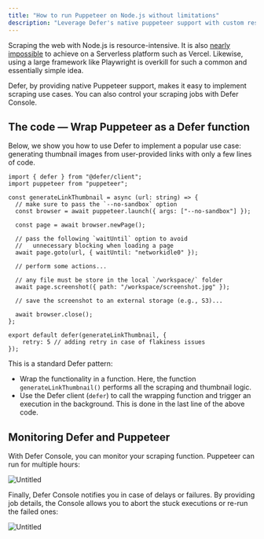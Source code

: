 ```yaml
---
title: "How to run Puppeteer on Node.js without limitations"
description: "Leverage Defer's native puppeteer support with custom resources and long-running executions."
---
```


Scraping the web with Node.js is resource-intensive. It is also [nearly impossible](https://gist.github.com/kettanaito/56861aff96e6debc575d522dd03e5725) to achieve on a Serverless platform such as Vercel. Likewise, using a large framework like Playwright is overkill for such a common and essentially simple idea.

Defer, by providing native Puppeteer support, makes it easy to implement scraping use cases. You can also control your scraping jobs with Defer Console.


## The code — Wrap Puppeteer as a Defer function

Below, we show you how to use Defer to implement a popular use case: generating thumbnail images from user-provided links with only a few lines of code.


```tsx src/defer/generateLinkThumbnail.ts
import { defer } from "@defer/client";
import puppeteer from "puppeteer";

const generateLinkThumbnail = async (url: string) => {
  // make sure to pass the `--no-sandbox` option
  const browser = await puppeteer.launch({ args: ["--no-sandbox"] });

  const page = await browser.newPage();

  // pass the following `waitUntil` option to avoid
  //   unnecessary blocking when loading a page
  await page.goto(url, { waitUntil: "networkidle0" });

  // perform some actions...

  // any file must be store in the local `/workspace/` folder
  await page.screenshot({ path: "/workspace/screenshot.jpg" });

  // save the screenshot to an external storage (e.g., S3)...

  await browser.close();
};

export default defer(generateLinkThumbnail, {
	retry: 5 // adding retry in case of flakiness issues
});
```

This is a standard Defer pattern: 

- Wrap the functionality in a function. Here, the function `generateLinkThumbnail()` performs all the scraping and thumbnail logic.
- Use the Defer client (`defer`) to call the wrapping function and trigger an execution in the background. This is done in the last line of the above code.

## Monitoring Defer and Puppeteer

With Defer Console, you can monitor your scraping function. Puppeteer can run for multiple hours:

![Untitled](/images/guides/puppeteer-js-node/long-executions.png)

Finally, Defer Console notifies you in case of delays or failures. By providing job details, the Console allows you to abort the stuck executions or re-run the failed ones:

![Untitled](/images/guides/puppeteer-js-node/console.png)

